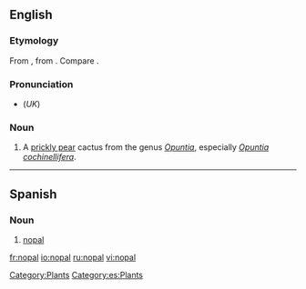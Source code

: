 ==English==
===Etymology===
From {{etyl|es}} {{term|nopal|lang=es}}, from {{etyl|nah}} {{term|nopalli||Opuntia cactus|lang=nah}}.  Compare {{term|nopales}}.

===Pronunciation===
*(''UK'') {{IPA|/ˈnəʊpəl/}}

===Noun===
{{en-noun|pl2=nopal}}

# A [[prickly pear]] cactus from the genus ''[[Opuntia]]'', especially ''[[Opuntia cochinellifera]]''.

[[Category:Plants]]

----
==Spanish==

===Noun===
{{es-noun-m|pl=nopales}}

# [[#English|nopal]]

[[Category:es:Plants]]

[[fr:nopal]]
[[io:nopal]]
[[ru:nopal]]
[[vi:nopal]]